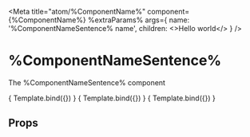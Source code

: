 
<Meta
  title="atom/%ComponentName%"
  component={%ComponentName%}
  %extraParams%
  args={
    name: '%ComponentNameSentence% name',
    children: <>Hello world</>
  }
/>


# %ComponentNameSentence%

The %ComponentNameSentence% component

<Canvas withSource="open">
  <Story name="Default">
    { Template.bind({}) }
  </Story>
</Canvas>

<Canvas>
  <Story
    name="Example 2"
    args={{
      colour: 'red'
    }}
  >
    { Template.bind({}) }
  </Story>
  <Story
    name="Example 2 variant"
    args={{
      colour: 'green'
    }}
  >
    { Template.bind({}) }
  </Story>
</Canvas>

## Props

<ArgsTable of={%ComponentName%} />
